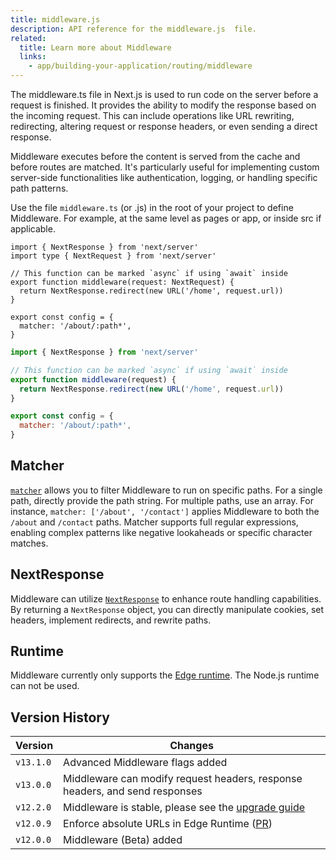 ```yaml
---
title: middleware.js
description: API reference for the middleware.js  file.
related:
  title: Learn more about Middleware
  links:
    - app/building-your-application/routing/middleware
---
```


The middleware.ts file in Next.js is used to run code on the server before a request is finished. It provides the ability to modify the response based on the incoming request. This can include operations like URL rewriting, redirecting, altering request or response headers, or even sending a direct response.

Middleware executes before the content is served from the cache and before routes are matched. It's particularly useful for implementing custom server-side functionalities like authentication, logging, or handling specific path patterns.

Use the file `middleware.ts` (or .js) in the root of your project to define Middleware. For example, at the same level as pages or app, or inside src if applicable.

```tsx filename="middleware.ts" switcher
import { NextResponse } from 'next/server'
import type { NextRequest } from 'next/server'

// This function can be marked `async` if using `await` inside
export function middleware(request: NextRequest) {
  return NextResponse.redirect(new URL('/home', request.url))
}

export const config = {
  matcher: '/about/:path*',
}
```

```jsx filename="middleware.js" switcher
import { NextResponse } from 'next/server'

// This function can be marked `async` if using `await` inside
export function middleware(request) {
  return NextResponse.redirect(new URL('/home', request.url))
}

export const config = {
  matcher: '/about/:path*',
}
```

## Matcher

[`matcher`](https://nextjs.org/docs/app/building-your-application/routing/middleware#matcher) allows you to filter Middleware to run on specific paths. For a single path, directly provide the path string. For multiple paths, use an array. For instance, `matcher: ['/about', '/contact']` applies Middleware to both the `/about` and `/contact` paths. Matcher supports full regular expressions, enabling complex patterns like negative lookaheads or specific character matches.

## NextResponse

Middleware can utilize [`NextResponse`](https://nextjs.org/docs/app/building-your-application/routing/middleware#nextresponse) to enhance route handling capabilities. By returning a `NextResponse` object, you can directly manipulate cookies, set headers, implement redirects, and rewrite paths.

## Runtime

Middleware currently only supports the [Edge runtime](/docs/app/building-your-application/rendering/edge-and-nodejs-runtimes). The Node.js runtime can not be used.

## Version History

| Version   | Changes                                                                                       |
| --------- | --------------------------------------------------------------------------------------------- |
| `v13.1.0` | Advanced Middleware flags added                                                               |
| `v13.0.0` | Middleware can modify request headers, response headers, and send responses                   |
| `v12.2.0` | Middleware is stable, please see the [upgrade guide](/docs/messages/middleware-upgrade-guide) |
| `v12.0.9` | Enforce absolute URLs in Edge Runtime ([PR](https://github.com/vercel/next.js/pull/33410))    |
| `v12.0.0` | Middleware (Beta) added                                                                       |
